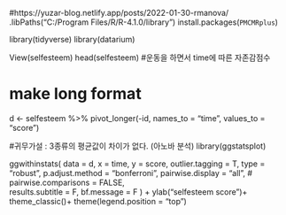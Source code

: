 
#https://yuzar-blog.netlify.app/posts/2022-01-30-rmanova/
.libPaths("C:/Program Files/R/R-4.1.0/library")
install.packages(`PMCMRplus`)

library(tidyverse)
library(datarium)

View(selfesteem)
head(selfesteem) #운동을 하면서 time에 따른  자존감점수

# make long format
d <- selfesteem %>%
  pivot_longer(-id, names_to = "time", values_to = "score")


#귀무가설 : 3종류의 평균값이 차이가 없다. (아노바 분석)
library(ggstatsplot)


ggwithinstats(
  data = d,
  x    = time, 
  y    = score, 
  outlier.tagging = T,
  type = "robust", 
  p.adjust.method = "bonferroni", 
  pairwise.display = "all",
  # pairwise.comparisons = FALSE,   
  results.subtitle = F,
  bf.message = F
) + 
  ylab("selfesteem score")+
  theme_classic()+
  theme(legend.position = "top")
